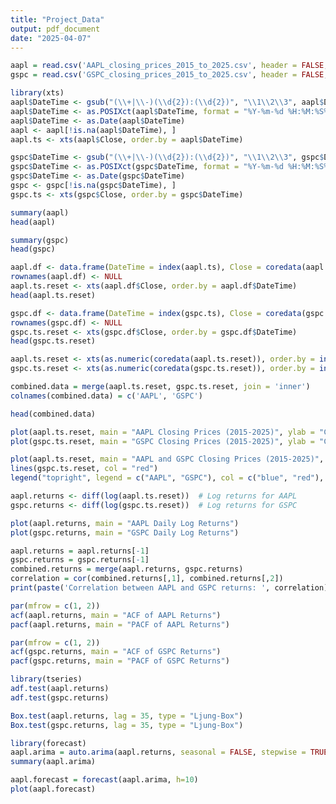 ---
title: "Project_Data"
output: pdf_document
date: "2025-04-07"
---

```{r}
aapl = read.csv('AAPL_closing_prices_2015_to_2025.csv', header = FALSE, col.names = c("DateTime", "Close"), stringsAsFactors = FALSE)
gspc = read.csv('GSPC_closing_prices_2015_to_2025.csv', header = FALSE, col.names = c("DateTime", "Close"), stringsAsFactors = FALSE)

library(xts)
aapl$DateTime <- gsub("(\\+|\\-)(\\d{2}):(\\d{2})", "\\1\\2\\3", aapl$DateTime)
aapl$DateTime <- as.POSIXct(aapl$DateTime, format = "%Y-%m-%d %H:%M:%S%z", tz = "UTC")
aapl$DateTime <- as.Date(aapl$DateTime)
aapl <- aapl[!is.na(aapl$DateTime), ]
aapl.ts <- xts(aapl$Close, order.by = aapl$DateTime)

gspc$DateTime <- gsub("(\\+|\\-)(\\d{2}):(\\d{2})", "\\1\\2\\3", gspc$DateTime)
gspc$DateTime <- as.POSIXct(gspc$DateTime, format = "%Y-%m-%d %H:%M:%S%z", tz = "UTC")
gspc$DateTime <- as.Date(gspc$DateTime)
gspc <- gspc[!is.na(gspc$DateTime), ]
gspc.ts <- xts(gspc$Close, order.by = gspc$DateTime)
```


```{r}
summary(aapl)
head(aapl)
```


```{r}
summary(gspc)
head(gspc)
```


```{r}
aapl.df <- data.frame(DateTime = index(aapl.ts), Close = coredata(aapl.ts))
rownames(aapl.df) <- NULL
aapl.ts.reset <- xts(aapl.df$Close, order.by = aapl.df$DateTime)
head(aapl.ts.reset)

gspc.df <- data.frame(DateTime = index(gspc.ts), Close = coredata(gspc.ts))
rownames(gspc.df) <- NULL
gspc.ts.reset <- xts(gspc.df$Close, order.by = gspc.df$DateTime)
head(gspc.ts.reset)

aapl.ts.reset <- xts(as.numeric(coredata(aapl.ts.reset)), order.by = index(aapl.ts.reset))
gspc.ts.reset <- xts(as.numeric(coredata(gspc.ts.reset)), order.by = index(gspc.ts.reset))
```


```{r}
combined.data = merge(aapl.ts.reset, gspc.ts.reset, join = 'inner')
colnames(combined.data) = c('AAPL', 'GSPC')

head(combined.data)
```


```{r}
plot(aapl.ts.reset, main = "AAPL Closing Prices (2015-2025)", ylab = "Closing Price", xlab = "Date")
plot(gspc.ts.reset, main = "GSPC Closing Prices (2015-2025)", ylab = "Closing Price", xlab = "Date")
```


```{r}
plot(aapl.ts.reset, main = "AAPL and GSPC Closing Prices (2015-2025)", col = "blue", ylab = "Closing Price", xlab = "Date")
lines(gspc.ts.reset, col = "red")
legend("topright", legend = c("AAPL", "GSPC"), col = c("blue", "red"), lty = 1)
```


```{r}
aapl.returns <- diff(log(aapl.ts.reset))  # Log returns for AAPL
gspc.returns <- diff(log(gspc.ts.reset))  # Log returns for GSPC

plot(aapl.returns, main = "AAPL Daily Log Returns")
plot(gspc.returns, main = "GSPC Daily Log Returns")
```


```{r}
aapl.returns = aapl.returns[-1]
gspc.returns = gspc.returns[-1]
combined.returns = merge(aapl.returns, gspc.returns)
correlation = cor(combined.returns[,1], combined.returns[,2])
print(paste('Correlation between AAPL and GSPC returns: ', correlation))
```


```{r, fig.width=10, fig.height=6}
par(mfrow = c(1, 2))
acf(aapl.returns, main = "ACF of AAPL Returns")
pacf(aapl.returns, main = "PACF of AAPL Returns")
```


```{r, fig.width=10, fig.height=6}
par(mfrow = c(1, 2))
acf(gspc.returns, main = "ACF of GSPC Returns")
pacf(gspc.returns, main = "PACF of GSPC Returns")
```


```{r}
library(tseries)
adf.test(aapl.returns)
adf.test(gspc.returns)
```


```{r}
Box.test(aapl.returns, lag = 35, type = "Ljung-Box")
Box.test(gspc.returns, lag = 35, type = "Ljung-Box")
```


```{r}
library(forecast)
aapl.arima = auto.arima(aapl.returns, seasonal = FALSE, stepwise = TRUE, trace = TRUE)
summary(aapl.arima)

aapl.forecast = forecast(aapl.arima, h=10)
plot(aapl.forecast)
```

